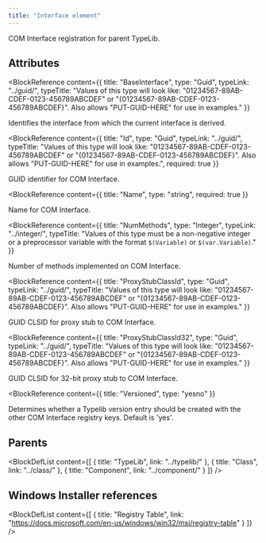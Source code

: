 ```yaml
---
title: "Interface element"
---
```



COM Interface registration for parent TypeLib.


## Attributes

<BlockWrapper>

  <BlockReference
    content={{
      title: "BaseInterface",
      type: "Guid",
      typeLink: "../guid/",
      typeTitle: "Values of this type will look like: \"01234567-89AB-CDEF-0123-456789ABCDEF\" or \"{01234567-89AB-CDEF-0123-456789ABCDEF}\". Also allows \"PUT-GUID-HERE\" for use in examples."
    }}
  >
  Identifies the interface from which the current interface is derived.
  </BlockReference>

  <BlockReference
    content={{
      title: "Id",
      type: "Guid",
      typeLink: "../guid/",
      typeTitle: "Values of this type will look like: \"01234567-89AB-CDEF-0123-456789ABCDEF\" or \"{01234567-89AB-CDEF-0123-456789ABCDEF}\". Also allows \"PUT-GUID-HERE\" for use in examples.",
      required: true
    }}
  >
  GUID identifier for COM Interface.
  </BlockReference>

  <BlockReference
    content={{
      title: "Name",
      type: "string",
      required: true
    }}
  >
  Name for COM Interface.
  </BlockReference>

  <BlockReference
    content={{
      title: "NumMethods",
      type: "Integer",
      typeLink: "../integer/",
      typeTitle: "Values of this type must be a non-negative integer or a preprocessor variable with the format `$(Variable)` or `$(var.Variable)`."
    }}
  >
  Number of methods implemented on COM Interface.
  </BlockReference>

  <BlockReference
    content={{
      title: "ProxyStubClassId",
      type: "Guid",
      typeLink: "../guid/",
      typeTitle: "Values of this type will look like: \"01234567-89AB-CDEF-0123-456789ABCDEF\" or \"{01234567-89AB-CDEF-0123-456789ABCDEF}\". Also allows \"PUT-GUID-HERE\" for use in examples."
    }}
  >
  GUID CLSID for proxy stub to COM Interface.
  </BlockReference>

  <BlockReference
    content={{
      title: "ProxyStubClassId32",
      type: "Guid",
      typeLink: "../guid/",
      typeTitle: "Values of this type will look like: \"01234567-89AB-CDEF-0123-456789ABCDEF\" or \"{01234567-89AB-CDEF-0123-456789ABCDEF}\". Also allows \"PUT-GUID-HERE\" for use in examples."
    }}
  >
  GUID CLSID for 32-bit proxy stub to COM Interface.
  </BlockReference>

  <BlockReference
    content={{
      title: "Versioned",
      type: "yesno"
    }}
  >
  Determines whether a Typelib version entry should be created with the other COM Interface registry keys. Default is 'yes'.
  </BlockReference>

</BlockWrapper>


## Parents

<BlockDefList content={[
    {
      title: "TypeLib",
      link: "../typelib/"
    },
    {
      title: "Class",
      link: "../class/"
    },
    {
      title: "Component",
      link: "../component/"
    }
  ]}
/>

## Windows Installer references

<BlockDefList content={[
    {
      title: "Registry Table",
      link: "https://docs.microsoft.com/en-us/windows/win32/msi/registry-table"
    }
  ]}
/>

